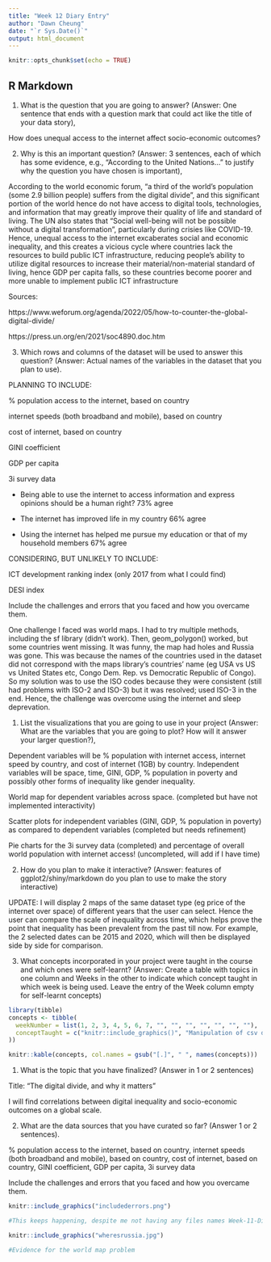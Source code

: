 ```yaml
---
title: "Week 12 Diary Entry"
author: "Dawn Cheung"
date: "`r Sys.Date()`"
output: html_document
---
```


```r
knitr::opts_chunk$set(echo = TRUE)
```

## R Markdown
(1) What is the question that you are going to answer? (Answer: One sentence that ends with a question mark that could act like the title of your data story),


How does unequal access to the internet affect socio-economic outcomes?



(2) Why is this an important question? (Answer: 3 sentences, each of which has some evidence, e.g., “According to the United Nations...” to justify why the question you have chosen is important),

According to the world economic forum, "a third of the world’s population (some 2.9 billion people) suffers from the digital divide", and this significant portion of the world hence do not have access to digital tools, technologies, and information that may greatly improve their quality of life and standard of living. The UN also states that "Social well-being will not be possible without a digital transformation", particularly during crisies like COVID-19. Hence, unequal access to the internet excaberates social and economic inequality, and this creates a vicious cycle where countries lack the resources to build public ICT infrastructure, reducing people's ability to utilize digital resources to increase their material/non-material standard of living, hence GDP per capita falls, so these countries become poorer and more unable to implement public ICT infrastructure


Sources:

https://www.weforum.org/agenda/2022/05/how-to-counter-the-global-digital-divide/

https://press.un.org/en/2021/soc4890.doc.htm



(3) Which rows and columns of the dataset will be used to answer this question? (Answer: Actual names of the variables in the dataset that you plan to use).

PLANNING TO INCLUDE:

% population access to the internet, based on country

internet speeds (both broadband and mobile), based on country

cost of internet, based on country

GINI coefficient

GDP per capita

3i survey data

- Being able to use the internet to access information and express opinions should be a human right? 73% agree

- The internet has improved life in my country 66% agree

- Using the internet has helped me pursue my education or that of my household members 67% agree



CONSIDERING, BUT UNLIKELY TO INCLUDE:

ICT development ranking index (only 2017 from what I could find)

DESI index


Include the challenges and errors that you faced and how you overcame them.

One challenge I faced was world maps. I had to try multiple methods, including the sf library (didn't work). Then, geom_polygon() worked, but some countries went missing. It was funny, the map had holes and Russia was gone. This was because the names of the countries used in the dataset did not correspond with the maps library's countries' name (eg USA vs US vs United States etc, Congo Dem. Rep. vs Democratic Republic of Congo). So my solution was to use the ISO codes because they were consistent (still had problems with ISO-2 and ISO-3) but it was resolved; used ISO-3 in the end. Hence, the challenge was overcome using the internet and sleep deprevation. 

(1) List the visualizations that you are going to use in your project (Answer: What are the variables that you are going to plot? How will it answer your larger question?),

Dependent variables will be % population with internet access, internet speed by country, and cost of internet (1GB) by country.
Independent variables will be space, time, GINI, GDP, % population in poverty and possibly other forms of inequality like gender inequality.

World map for dependent variables across space. (completed but have not implemented interactivity)

Scatter plots for independent variables (GINI, GDP, % population in poverty) as compared to dependent variables (completed but needs refinement)

Pie charts for the 3i survey data (completed) and percentage of overall world population with internet access! (uncompleted, will add if I have time)


(2) How do you plan to make it interactive? (Answer: features of ggplot2/shiny/markdown do you plan to use to make the story interactive)

UPDATE: I will display 2 maps of the same dataset type (eg price of the internet over space) of different years that the user can select. Hence the user can compare the scale of inequality across time, which helps prove the point that inequality has been prevalent from the past till now. For example, the 2 selected dates can be 2015 and 2020, which will then be displayed side by side for comparison.

(3) What concepts incorporated in your project were taught in the course and which ones were self-learnt? (Answer: Create a table with topics in one column and Weeks in the other to indicate which concept taught in which week is being used. Leave the entry of the Week column empty for self-learnt concepts)

```r
library(tibble)
concepts <- tibble(
  weekNumber = list(1, 2, 3, 4, 5, 6, 7, "", "", "", "", "", "", ""),
  conceptTaught = c("knitr::include_graphics()", "Manipulation of csv data", "Variable manipulation", "The concept of filtering! Especially for data cleaning & tidying", "Functions, because many of the plotting code is repettitive", "", "The concept of interactive pages and copying code but knowing what to change", "how to plot maps, using library(maps)", "how to plot pie charts", "how to make tables", "In tidyverse, the . refers to the entire object from the lhs of %>% So, it is the data.frame created from the left join of x and y", "gsub('[$,]', '', df$values) #The [] is required for non-alphabets", "library(countrycode): how to 'toggle' between different ISO codes and country names, based on the different naming conventions the different datasets used", "the usage of logarithms to find correlations, and how to use regression lines in general (credits to Bebin :> thank you very much)"
))

knitr::kable(concepts, col.names = gsub("[.]", " ", names(concepts)))
```

(1) What is the topic that you have finalized? (Answer in 1 or 2 sentences)

Title: “The digital divide, and why it matters”

I will find correlations between digital inequality and socio-economic outcomes on a global scale.


(2) What are the data sources that you have curated so far? (Answer 1 or 2 sentences).

% population access to the internet, based on country, internet speeds (both broadband and mobile), based on country, cost of internet, based on country, GINI coefficient, GDP per capita, 3i survey data

Include the challenges and errors that you faced and how you overcame them.
```r
knitr::include_graphics("includederrors.png")

#This keeps happening, despite me not having any files names Week-11-Diary-Entry. I overcame this by just ensuring the name of my Rmd files do not have any spaces in them.

knitr::include_graphics("wheresrussia.jpg")

#Evidence for the world map problem
```